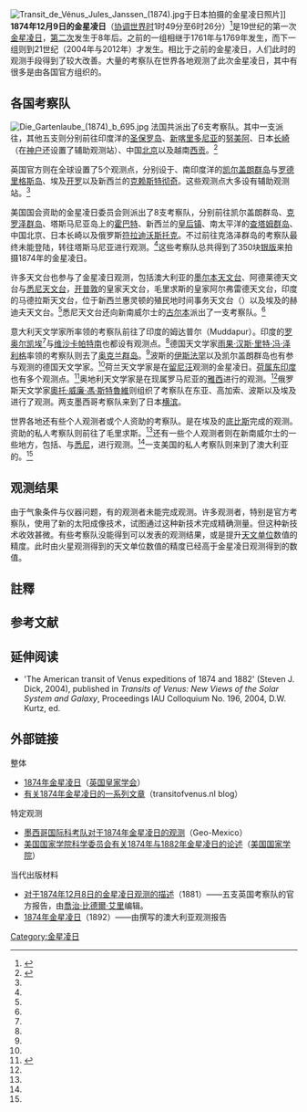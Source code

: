 {{NoteTA|G1=地名}}
[[File:Transit_de_Vénus_Jules_Janssen_(1874).jpg|thumb]]于日本拍摄的金星凌日照片]]
'''1874年12月9日的金星凌日'''（[[协调世界时|协调世界时]]1时49分至6时26分）<ref name="HMNAO">{{cite web|url=http://astro.ukho.gov.uk/nao/transit/V_1874/index.html|title=1874 December 9th Transit of Venus|work=Transits of Venus|publisher=HM Nautical Almanac Office|accessdate=2012-06-15|archive-date=2017-01-25|archive-url=https://web.archive.org/web/20170125030035/http://astro.ukho.gov.uk/nao/transit/V_1874/index.html|dead-url=no}}</ref>{{efn|这里所给出的具体时刻是地球的某个特定地区的发生时刻。<ref name="HMNAO"/>各地实际发生的时刻随位置不同而有几分钟的差异。正是这些由于[[视差|视差]]导致的差异使得金星凌日的观测可以用于[[天文单位|天文单位]]的测算。}}是19世纪的第一次[[金星凌日|金星凌日]]，[[1882年金星凌日|第二次]]发生于8年后。之前的一组相继于1761年与1769年发生，而下一组则到21世纪（2004年与2012年）才发生。相比于之前的金星凌日，人们此时的观测手段得到了较大改善。大量的考察队在世界各地观测了此次金星凌日，其中有很多是由各国官方组织的。

==各国考察队==
[[File:Die_Gartenlaube_(1874)_b_695.jpg|thumb]]
法国共派出了6支考察队。其中一支派往{{le|1874年金星凌日观测 (坎贝尔岛)|1874 Transit of Venus Expedition to Campbell Island|新西兰的坎贝尔岛}}，其他五支则分别前往印度洋的[[圣保罗岛|圣保罗岛]]、[[新喀里多尼亚|新喀里多尼亚]]的[[努美阿|努美阿]]、日本[[长崎|长崎]]（在[[神户|神户]]还设置了辅助观测站）、中国[[北京|北京]]以及越南[[胡志明市|西贡]]。<ref>{{cite web |url=http://www.melbourneobservatory.com/19thCentury.htm |title=Transit of Venus - 19th Century |publisher=Melbourne Observatory |accessdate=2012-06-15 |deadurl=yes |archiveurl=https://web.archive.org/web/20120427103743/http://www.melbourneobservatory.com/19thCentury.htm |archivedate=2012-04-27 }}</ref>

英国官方则在全球设置了5个观测点，分别设于{{le|1874年金星凌日观测 (夏威夷)|1874 Transit of Venus Expedition to Hawaii|夏威夷}}、南印度洋的[[凯尔盖朗群岛|凯尔盖朗群岛]]与[[罗德里格斯岛|罗德里格斯岛]]、埃及[[开罗|开罗]]以及新西兰的[[克赖斯特彻奇|克赖斯特彻奇]]。这些观测点大多设有辅助观测站。<ref name="van Roode"/>

美国国会资助的金星凌日委员会则派出了8支考察队，分别前往凯尔盖朗群岛、[[克罗泽群岛|克罗泽群岛]]、塔斯马尼亚岛上的[[霍巴特|霍巴特]]、新西兰的[[皇后镇_(新西兰)|皇后镇]]、南太平洋的[[查塔姆群岛|查塔姆群岛]]、中国北京、日本长崎以及俄罗斯[[符拉迪沃斯托克|符拉迪沃斯托克]]。不过前往克洛泽群岛的考察队最终未能登陆，转往塔斯马尼亚进行观测。<ref name="van Roode"/>这些考察队总共得到了350块[[银版摄影法|银版]]来拍摄1874年的金星凌日。

许多天文台也参与了金星凌日观测，包括澳大利亚的[[墨尔本天文台|墨尔本天文台]]、阿德莱德天文台与[[悉尼天文台|悉尼天文台]]，[[开普敦|开普敦]]的皇家天文台，毛里求斯的皇家阿尔弗雷德天文台，印度的马德拉斯天文台，位于新西兰惠灵顿的殖民地时间事务天文台（{{lang|en|the Colonial Time Service Observatory}}）以及埃及的赫迪夫天文台。<ref name="van Roode"/>悉尼天文台还向新南威尔士的[[古尔本|古尔本]]派出了一支考察队。<ref name="van Roode"/>

意大利天文学家{{le|彼得罗·塔基尼|Pietro Tacchini}}所率领的考察队前往了印度的姆达普尔（Muddapur）。印度的[[罗奥尔凯埃|罗奥尔凯埃]]<ref name="van Roode"/>与[[维沙卡帕特南|维沙卡帕特南]]也都设有观测点。<ref name="van Roode"/>德国天文学家[[雨果·汉斯·里特·冯·泽利格|雨果·汉斯·里特·冯·泽利格]]率领的考察队则去了[[奥克兰群岛|奥克兰群岛]]。<ref name="van Roode"/>波斯的[[伊斯法罕|伊斯法罕]]以及凯尔盖朗群岛也有参与观测的德国天文学家。<ref name="van Roode"/>荷兰天文学家{{le|吉恩·亚伯拉罕·克雷蒂安·奥德曼斯|Jean Abraham Chrétien Oudemans}}是在[[留尼汪|留尼汪]]观测的金星凌日。[[荷属东印度|荷属东印度]]也有多个观测点。<ref name="van Roode">{{cite web |url=http://transitofvenus.nl/wp/past-transits/1874-december-9/ |title=1874 December 9 |last=van Roode |first=Steven |publisher=transitofvenus.nl |accessdate=2012-06-15 |deadurl=yes |archiveurl=https://web.archive.org/web/20120625001345/http://transitofvenus.nl/wp/past-transits/1874-december-9/ |archivedate=2012-06-25 }}</ref>奥地利天文学家是在现属罗马尼亚的[[雅西|雅西]]进行的观测。<ref name="van Roode"/>俄罗斯天文学家[[奧托·威廉·馮·斯特魯維|奧托·威廉·馮·斯特魯維]]则组织了考察队在东亚、高加索、波斯以及埃及进行了观测。两支墨西哥考察队来到了日本[[横滨|横滨]]。

世界各地还有些个人观测者或个人资助的考察队。{{le|阿奇博尔德·坎贝尔，第1代布里斯伍德男爵|Archibald Campbell, 1st Baron Blythswood|阿奇博尔德·坎贝尔}}是在埃及的[[底比斯|底比斯]]完成的观测。{{le|詹姆斯·林德赛，第26代克劳福德伯爵|James Lindsay, 26th Earl of Crawford|詹姆斯·林德赛}}资助的私人考察队则前往了毛里求斯。<ref name="van Roode"/>还有一些个人观测者则在新南威尔士的一些地方，包括{{le|埃登 (新南威尔士)|Eden, New South Wales|埃登}}、{{le|温莎 (新南威尔士)|Windsor, New South Wales|温莎}}与[[悉尼|悉尼]]，进行观测。<ref name="van Roode"/>一支美国的私人考察队则来到了澳大利亚的{{le|比奇沃思|Beechworth, Victoria}}。<ref name="van Roode"/>

==观测结果==
由于气象条件与仪器问题，有的观测者未能完成观测。许多观测者，特别是官方考察队，使用了新的太阳成像技术，试图通过这种新技术完成精确测量。但这种新技术收效甚微。有些考察队没能得到可以发表的观测结果，或是提升[[天文单位|天文单位]]数值的精度。此时由火星观测得到的天文单位数值的精度已经高于金星凌日观测得到的数值。

==註釋==
{{notelist}}

==参考文献==
{{Reflist}}

==延伸阅读==
* 'The American transit of Venus expeditions of 1874 and 1882' (Steven J. Dick, 2004), published in ''Transits of Venus: New Views of the Solar System and Galaxy'', Proceedings IAU Colloquium No. 196, 2004, D.W. Kurtz, ed.

==外部链接==
{{commons category|1874 Transit of Venus}}
;整体
* [http://royalsociety.org/exhibitions/transit-venus/1874/ 1874年金星凌日]{{Wayback|url=http://royalsociety.org/exhibitions/transit-venus/1874/ |date=20150402123052 }}（[[英国皇家学会|英国皇家学会]]）
* [https://web.archive.org/web/20120704055658/http://transitofvenus.nl/wp/tag/1874/ 有关1874年金星凌日的一系列文章]（transitofvenus.nl blog）
;特定观测
* [http://geo-mexico.com/?p=2493 墨西哥国际科考队对于1874年金星凌日的观测]{{Wayback|url=http://geo-mexico.com/?p=2493 |date=20200809045255 }}（Geo-Mexico）
* [http://www7.nationalacademies.org/archives/Transit_of_Venus.html 美国国家学院科学委员会有关1874年与1882年金星凌日的论述]{{Wayback|url=http://www7.nationalacademies.org/archives/Transit_of_Venus.html |date=20130128193930 }}（[[美国国家学院|美国国家学院]]）
;当代出版材料
* [https://archive.org/details/accountofobserva00airyrich 对于1874年12月8日的金星凌日观测的描述]（1881）——五支英国考察队的官方报告，由[[喬治·比德爾·艾里|喬治·比德爾·艾里]]编辑。
* [http://purl.library.usyd.edu.au/sup/9781920899905 1874年金星凌日]{{Wayback|url=http://purl.library.usyd.edu.au/sup/9781920899905 |date=20190315210755 }}（1892）——由{{le|亨利·张伯伦·拉塞尔|Henry Chamberlain Russell}}撰写的澳大利亚观测报告

{{Venus}}
[[Category:金星凌日|Category:金星凌日]]